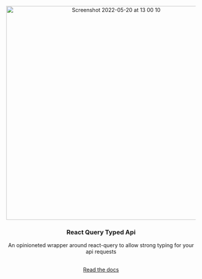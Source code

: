 
  

<div id="top"></div>


<!-- PROJECT LOGO -->

<br  />

<div align="center">

<a href="https://github.com/apperside/react-query-typed-api">

<img width="569" alt="Screenshot 2022-05-20 at 13 00 10" src="https://user-images.githubusercontent.com/5955338/169514642-0c5a64a2-b6bb-475c-830d-ba10dc7f7167.png"/>

</a>

  

<h3 align="center">React Query Typed Api</h3>

  

<p align="center">
An opinioneted wrapper around react-query to allow strong typing for your api requests
</p>
<br  />

<ReactPlayer playing controls loop url='https://user-images.githubusercontent.com/5955338/169515163-dcda8641-c6be-4db8-aa34-6a396dc066f2.mp4' />

<div style={{display:"flex",flexDirection:"row", justifyContent:"center"}}>
<a href="/docs"><Link to="/docs">Read the docs</Link></a>
</div>
</div>